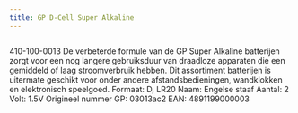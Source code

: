 ```yaml
---
title: GP D-Cell Super Alkaline
---
```



<Image src={imageProduct} width={imageProduct.width} alt="" />


410-100-0013
De verbeterde formule van de GP Super Alkaline batterijen zorgt voor een nog langere gebruiksduur van draadloze apparaten die een gemiddeld of laag stroomverbruik hebben. Dit assortiment batterijen is uitermate geschikt voor onder andere afstandsbedieningen, wandklokken en elektronisch speelgoed.
Formaat: D, LR20
Naam: Engelse staaf
Aantal: 2
Volt: 1.5V
Origineel nummer GP: 03013ac2
EAN: 4891199000003
